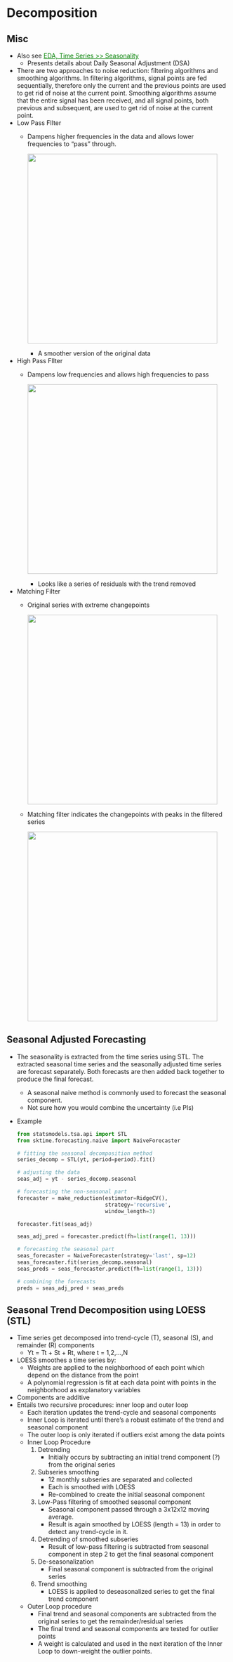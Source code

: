 # Decomposition {#sec-decomp .unnumbered}

## Misc {#sec-decomp-misc .unnumbered}

-   Also see [EDA, Time Series \>\> Seasonality](eda-time-series.qmd#sec-eda-ts-seas){style="color: green"}
    -   Presents details about Daily Seasonal Adjustment (DSA)
-   There are two approaches to noise reduction: filtering algorithms and smoothing algorithms. In filtering algorithms, signal points are fed sequentially, therefore only the current and the previous points are used to get rid of noise at the current point. Smoothing algorithms assume that the entire signal has been received, and all signal points, both previous and subsequent, are used to get rid of noise at the current point.
-   Low Pass FIlter
    -   Dampens higher frequencies in the data and allows lower frequencies to "pass" through.

        ![](_resources/forecasting-decomposition.resources/low-pass-filter-1.png){.lightbox width="432"}

        -   A smoother version of the original data
-   High Pass FIlter
    -   Dampens low frequencies and allows high frequencies to pass

        ![](_resources/forecasting-decomposition.resources/high-pass-filter-1.png){.lightbox width="432"}

        -   Looks like a series of residuals with the trend removed
-   Matching Filter
    -   Original series with extreme changepoints

        ![](_resources/forecasting-decomposition.resources/matching-filter-raw-1.png){.lightbox width="432"}

    -   Matching filter indicates the changepoints with peaks in the filtered series

        ![](_resources/forecasting-decomposition.resources/matching-filter-1.png){.lightbox width="432"}

## Seasonal Adjusted Forecasting {#sec-decomp-saf .unnumbered}

-   The seasonality is extracted from the time series using STL. The extracted seasonal time series and the seasonally adjusted time series are forecast separately. Both forecasts are then added back together to produce the final forecast.

    -   A seasonal naive method is commonly used to forecast the seasonal component.
    -   Not sure how you would combine the uncertainty (i.e PIs)

-   [Example]{.ribbon-highlight}

    ``` python
    from statsmodels.tsa.api import STL
    from sktime.forecasting.naive import NaiveForecaster

    # fitting the seasonal decomposition method
    series_decomp = STL(yt, period=period).fit()

    # adjusting the data
    seas_adj = yt - series_decomp.seasonal

    # forecasting the non-seasonal part
    forecaster = make_reduction(estimator=RidgeCV(),
                                strategy='recursive',
                                window_length=3)

    forecaster.fit(seas_adj)

    seas_adj_pred = forecaster.predict(fh=list(range(1, 13)))

    # forecasting the seasonal part
    seas_forecaster = NaiveForecaster(strategy='last', sp=12)
    seas_forecaster.fit(series_decomp.seasonal)
    seas_preds = seas_forecaster.predict(fh=list(range(1, 13)))

    # combining the forecasts
    preds = seas_adj_pred + seas_preds
    ```

## Seasonal Trend Decomposition using LOESS (STL) {#sec-decomp-stl .unnumbered}

-   Time series get decomposed into trend-cycle (T), seasonal (S), and remainder (R) components
    -   Yt = Tt + St + Rt, where t = 1,2,...,N
-   LOESS smoothes a time series by:
    -   Weights are applied to the neighborhood of each point which depend on the distance from the point
    -   A polynomial regression is fit at each data point with points in the neighborhood as explanatory variables
-   Components are additive
-   Entails two recursive procedures: inner loop and outer loop
    -   Each iteration updates the trend-cycle and seasonal components
    -   Inner Loop is iterated until there's a robust estimate of the trend and seasonal component
    -   The outer loop is only iterated if outliers exist among the data points
    -   Inner Loop Procedure
        1.  Detrending
            -   Initially occurs by subtracting an initial trend component (?) from the original series
        2.  Subseries smoothing
            -   12 monthly subseries are separated and collected
            -   Each is smoothed with LOESS
            -   Re-combined to create the initial seasonal component
        3.  Low-Pass filtering of smoothed seasonal component
            -   Seasonal component passed through a 3x12x12 moving average.
            -   Result is again smoothed by LOESS (length = 13) in order to detect any trend-cycle in it.
        4.  Detrending of smoothed subseries
            -   Result of low-pass filtering is subtracted from seasonal component in step 2 to get the final seasonal component
        5.  De-seasonalization
            -   Final seasonal component is subtracted from the original series
        6.  Trend smoothing
            -   LOESS is applied to deseasonalized series to get the final trend component
    -   Outer Loop procedure
        -   Final trend and seasonal components are subtracted from the original series to get the remainder/residual series
        -   The final trend and seasonal components are tested for outlier points
        -   A weight is calculated and used in the next iteration of the Inner Loop to down-weight the outlier points.
